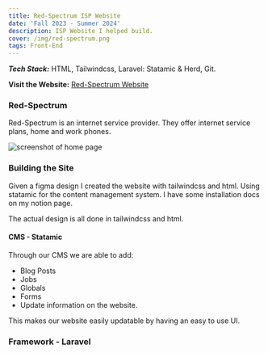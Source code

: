 ```yaml
---
title: Red-Spectrum ISP Website
date: 'Fall 2023 - Summer 2024'
description: ISP Website I helped build. 
cover: /img/red-spectrum.png
tags: Front-End
---
```


***Tech Stack:*** HTML, Tailwindcss, Laravel: Statamic & Herd, Git. 

**Visit the Website:** [Red-Spectrum Website](https://www.red-spectrum.com/ "red-spectrum website")
### Red-Spectrum 

Red-Spectrum is an internet service provider. They offer internet service plans, home and work phones. 

![screenshot of home page](/img/red-spectrum.png) 

### Building the Site 
Given a figma design I created the website with tailwindcss and html. Using statamic for the content management system.
I have some installation docs on my notion page. 

The actual design is all done in tailwindcss and html. 


#### CMS - Statamic 
Through our CMS we are able to add:
- Blog Posts
- Jobs
- Globals
- Forms
- Update information on the website.

This makes our website easily updatable by having an easy to use UI. 

### Framework - Laravel 

